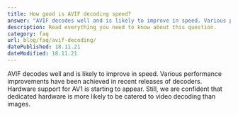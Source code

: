 ```yaml
---
title: How good is AVIF decoding speed?
answer: "AVIF decodes well and is likely to improve in speed. Various performance improvements have been achieved in recent releases of decoders. Hardware support for AV1 is starting to appear. Still, we are confident that dedicated hardware is more likely to be catered to video decoding than images."
description: Read everything you need to know about this question.
category: faq
url: blog/faq/avif-decoding/
datePublished: 18.11.21
dateModified: 18.11.21
---
```


AVIF decodes well and is likely to improve in speed. Various performance improvements have been achieved in recent releases of decoders. Hardware support for AV1 is starting to appear. Still, we are confident that dedicated hardware is more likely to be catered to video decoding than images.
